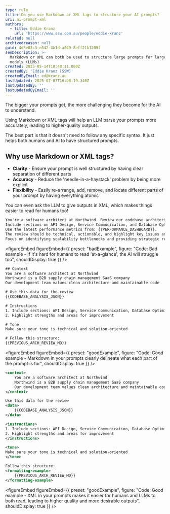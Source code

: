 ```yaml
---
type: rule
title: Do you use Markdown or XML tags to structure your AI prompts?
uri: ai-prompt-xml
authors:
  - title: Eddie Kranz
    url: 'https://www.ssw.com.au/people/eddie-kranz'
related: null
archivedreason: null
guid: 4d8e03c3-e842-4b1d-a049-8eff21b1209f
seoDescription: >-
  Markdown or XML can both be used to structure large prompts for large language
  models (LLMs)
created: 2025-05-14T18:48:11.000Z
createdBy: 'Eddie Kranz [SSW]'
createdByEmail: ed@kranz.au
lastUpdated: 2025-07-07T16:08:19.346Z
lastUpdatedBy: ''
lastUpdatedByEmail: ''
---
```


The bigger your prompts get, the more challenging they become for the AI to understand.

Using  Markdown or XML tags will help an LLM parse your prompts more accurately, leading to higher-quality outputs.

The best part is that it doesn't need to follow any specific syntax. It just helps both humans and AI to have structured prompts.

## Why use Markdown or XML tags?

* **Clarity** - Ensure your prompt is well structured by having clear separation of different parts
* **Accuracy** - Reduce the 'needle-in-a-haystack' problem by being more explicit
* **Flexibility** - Easily re-arrange, add, remove, and locate different parts of your prompt by having everything atomic

You can even ask the LLM to give outputs in XML, which makes things easier to read for humans too!

```html
You're a software architect at Northwind. Review our codebase architecture and suggest improvements to our microservices.
Include sections on API Design, Service Communication, and Database Optimization, referencing our current architecture document: {{ARCHITECTURE_DOC}}.
Use the latest performance metrics from: {{PERFORMANCE_DASHBOARD}}.
The review should be technical, actionable, and highlight key issues and opportunities.
Focus on identifying scalability bottlenecks and providing strategic recommendations for the next sprint.
```

<figureEmbed
  figureEmbed={{
    preset: "badExample",
    figure:
      "Code: Bad example - If it's hard for humans to read 'at-a-glance', the AI will struggle too",
    shouldDisplay: true
  }}
/>

```xml
## Context
You are a software architect at Northwind
Northwind is a B2B supply chain management SaaS company
Our development team values clean architecture and maintainable code

# Use this data for the review
{{CODEBASE_ANALYSIS_JSON}}

# Instructions
1. Include sections: API Design, Service Communication, Database Optimization
2. Highlight strengths and areas for improvement

# Tone
Make sure your tone is technical and solution-oriented

# Follow this structure:
{{PREVIOUS_ARCH_REVIEW_MD}}
```

<figureEmbed
  figureEmbed={{
    preset: "goodExample",
    figure:
      "Code: Good example - Markdown in your prompts clearly delineate what each part of the prompt is for",
    shouldDisplay: true
  }}
/>

```xml
<context>
    You are a software architect at Northwind
    Northwind is a B2B supply chain management SaaS company
    Our development team values clean architecture and maintainable code
</context>

Use this data for the review
<data>
    {{CODEBASE_ANALYSIS_JSON}}
</data>

<instructions>
1. Include sections: API Design, Service Communication, Database Optimization
2. Highlight strengths and areas for improvement
</instructions>

<tone>
Make sure your tone is technical and solution-oriented
</tone>

Follow this structure:
<formatting-example>
    {{PREVIOUS_ARCH_REVIEW_MD}}
</formatting-example>
```

<figureEmbed
  figureEmbed={{
    preset: "goodExample",
    figure:
      "Code: Good example - XML in your prompts makes it easier for humans and LLMs to both read, leading to higher quality and more desirable outputs",
    shouldDisplay: true
  }}
/>
